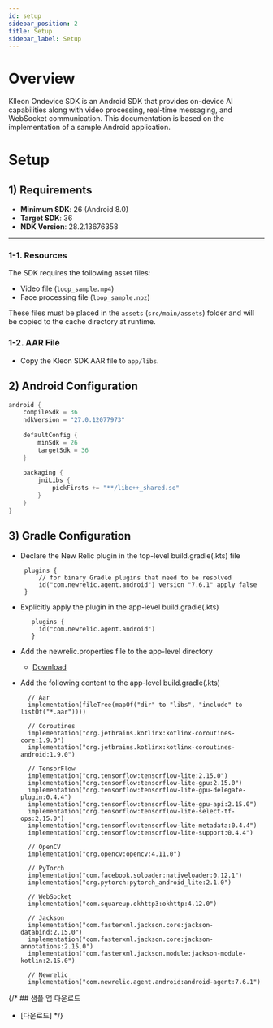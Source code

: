 ```yaml
---
id: setup
sidebar_position: 2
title: Setup
sidebar_label: Setup
---
```


# Overview

Klleon Ondevice SDK is an Android SDK that provides on-device AI capabilities along with video processing, real-time messaging, and WebSocket communication. This documentation is based on the implementation of a sample Android application.


# Setup

## 1) Requirements
- **Minimum SDK**: 26 (Android 8.0)
- **Target SDK**: 36
- **NDK Version**: 28.2.13676358
---

### 1-1. Resources
The SDK requires the following asset files:
- Video file (`loop_sample.mp4`)
- Face processing file (`loop_sample.npz`)

These files must be placed in the `assets` (`src/main/assets`) folder and will be copied to the cache directory at runtime.

### 1-2. AAR File

- Copy the Kleon SDK AAR file to `app/libs`.


## 2) Android Configuration

```kotlin
android {
    compileSdk = 36
    ndkVersion = "27.0.12077973"
    
    defaultConfig {
        minSdk = 26
        targetSdk = 36
    }
    
    packaging {
        jniLibs {
            pickFirsts += "**/libc++_shared.so"
        }
    }
}
```

## 3) Gradle Configuration
- Declare the New Relic plugin in the top-level build.gradle(.kts) file
   ```
    plugins {
        // for binary Gradle plugins that need to be resolved
        id("com.newrelic.agent.android") version "7.6.1" apply false
    }
   ```
- Explicitly apply the plugin in the app-level build.gradle(.kts)
   ```
      plugins {
        id("com.newrelic.agent.android")
      }
   ```
- Add the newrelic.properties file to the app-level directory
    - [Download](https://drive.google.com/file/d/1w7efkin2__s76fI6a86gsEDbejsb-Ojy/view?usp=sharing)


- Add the following content to the app-level build.gradle(.kts)
    ```
      // Aar
      implementation(fileTree(mapOf("dir" to "libs", "include" to listOf("*.aar"))))

      // Coroutines
      implementation("org.jetbrains.kotlinx:kotlinx-coroutines-core:1.9.0")
      implementation("org.jetbrains.kotlinx:kotlinx-coroutines-android:1.9.0")

      // TensorFlow
      implementation("org.tensorflow:tensorflow-lite:2.15.0")
      implementation("org.tensorflow:tensorflow-lite-gpu:2.15.0")
      implementation("org.tensorflow:tensorflow-lite-gpu-delegate-plugin:0.4.4")
      implementation("org.tensorflow:tensorflow-lite-gpu-api:2.15.0")
      implementation("org.tensorflow:tensorflow-lite-select-tf-ops:2.15.0")
      implementation("org.tensorflow:tensorflow-lite-metadata:0.4.4")
      implementation("org.tensorflow:tensorflow-lite-support:0.4.4")

      // OpenCV
      implementation("org.opencv:opencv:4.11.0")

      // PyTorch
      implementation("com.facebook.soloader:nativeloader:0.12.1")
      implementation("org.pytorch:pytorch_android_lite:2.1.0")

      // WebSocket
      implementation("com.squareup.okhttp3:okhttp:4.12.0")

      // Jackson
      implementation("com.fasterxml.jackson.core:jackson-databind:2.15.0")
      implementation("com.fasterxml.jackson.core:jackson-annotations:2.15.0")
      implementation("com.fasterxml.jackson.module:jackson-module-kotlin:2.15.0")
  
      // Newrelic
      implementation("com.newrelic.agent.android:android-agent:7.6.1")
    ```

{/* ## 샘플 앱 다운로드
- [다운로드] */}
